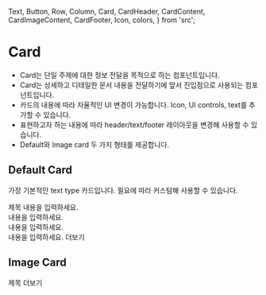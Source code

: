   Text,
  Button,
  Row,
  Column,
  Card,
  CardHeader,
  CardContent,
  CardImageContent,
  CardFooter,
  Icon,
  colors,
} from 'src';

<Meta title="Components/Card" components={Card} />

# Card

- Card는 단일 주제에 대한 정보 전달을 목적으로 하는 컴포넌트입니다.
- Card는 상세하고 디테일한 문서 내용을 전달하기에 앞서 진입점으로 사용되는 컴포넌트입니다.
- 카드의 내용에 따라 자율적인 UI 변경이 가능합니다. Icon, UI controls, text를 추가할 수 있습니다.
- 표현하고자 하는 내용에 따라 header/text/footer 레이아웃을 변경해 사용할 수 있습니다.
- Default와 Image card 두 가지 형태를 제공합니다.

## Default Card

가장 기본적인 text type 카드입니다. 필요에 따라 커스텀해 사용할 수 있습니다.

<Canvas>
  <Story name="Default Card">
    <Card style={{ width: 240 }}>
      <CardHeader>제목</CardHeader>
      <CardContent>
        <Text
          style={{
            color: colors.gray70,
          }}
        >
          내용을 입력하세요.
          <br />
          내용을 입력하세요.
          <br />
          내용을 입력하세요.
          <br />
          내용을 입력하세요.
        </Text>
      </CardContent>
      <CardFooter>
        <span style={{ display: 'flex', alignItems: 'center', cursor: 'pointer' }} role="button">
          <Text typography="caption" style={{ color: colors.gray60, marginRight: 5 }}>
            더보기
          </Text>
          <Icon name="arrow-forward" type="outline" color={colors.gray60} />
        </span>
      </CardFooter>
    </Card>
  </Story>
</Canvas>

## Image Card

<Canvas>
  <Story name="Image Card">
    <Card style={{ width: 240 }}>
      <CardHeader>제목</CardHeader>
      <CardImageContent src="http://cogulmars.cafe24.com/img/04about_img01.png" alt="에비츄" />
      <CardFooter>
        <span style={{ display: 'flex', alignItems: 'center', cursor: 'pointer' }} role="button">
          <Text typography="caption" style={{ color: colors.gray60, marginRight: 5 }}>
            더보기
          </Text>
          <Icon name="arrow-forward" type="outline" color={colors.gray60} />
        </span>
      </CardFooter>
    </Card>
  </Story>
</Canvas>
